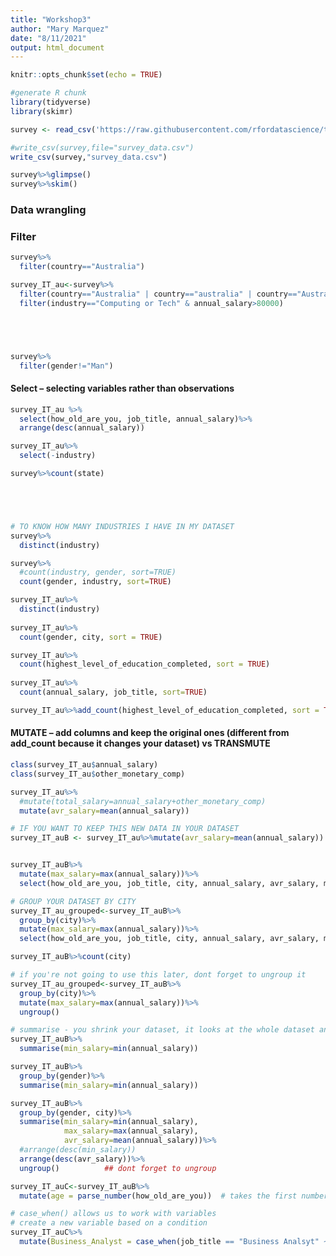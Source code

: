 ```yaml
---
title: "Workshop3"
author: "Mary Marquez"
date: "8/11/2021"
output: html_document
---
```


```r
knitr::opts_chunk$set(echo = TRUE)
```

```r
#generate R chunk
library(tidyverse)
library(skimr)

survey <- read_csv('https://raw.githubusercontent.com/rfordatascience/tidytuesday/master/data/2021/2021-05-18/survey.csv')

#write_csv(survey,file="survey_data.csv")
write_csv(survey,"survey_data.csv")

survey%>%glimpse()
survey%>%skim()

```

### Data wrangling

### Filter

```r
survey%>%
  filter(country=="Australia")

survey_IT_au<-survey%>%
  filter(country=="Australia" | country=="australia" | country=="Australi")%>%
  filter(industry=="Computing or Tech" & annual_salary>80000)





survey%>%
  filter(gender!="Man")
```

#### Select -- selecting variables rather than observations

```r
survey_IT_au %>%
  select(how_old_are_you, job_title, annual_salary)%>%
  arrange(desc(annual_salary))

survey_IT_au%>%
  select(-industry)

survey%>%count(state)





# TO KNOW HOW MANY INDUSTRIES I HAVE IN MY DATASET
survey%>%
  distinct(industry)

survey%>%
  #count(industry, gender, sort=TRUE)
  count(gender, industry, sort=TRUE)

survey_IT_au%>%
  distinct(industry)
  
survey_IT_au%>%  
  count(gender, city, sort = TRUE)

survey_IT_au%>%  
  count(highest_level_of_education_completed, sort = TRUE)
  
survey_IT_au%>%
  count(annual_salary, job_title, sort=TRUE)

survey_IT_au%>%add_count(highest_level_of_education_completed, sort = TRUE)
```






#### MUTATE -- add columns and keep the original ones (different from add_count because it changes your dataset) vs TRANSMUTE
```r

class(survey_IT_au$annual_salary)
class(survey_IT_au$other_monetary_comp)

survey_IT_au%>%
  #mutate(total_salary=annual_salary+other_monetary_comp)
  mutate(avr_salary=mean(annual_salary))

# IF YOU WANT TO KEEP THIS NEW DATA IN YOUR DATASET
survey_IT_auB <- survey_IT_au%>%mutate(avr_salary=mean(annual_salary))


survey_IT_auB%>%
  mutate(max_salary=max(annual_salary))%>%
  select(how_old_are_you, job_title, city, annual_salary, avr_salary, max_salary)

# GROUP YOUR DATASET BY CITY
survey_IT_au_grouped<-survey_IT_auB%>%
  group_by(city)%>%
  mutate(max_salary=max(annual_salary))%>%
  select(how_old_are_you, job_title, city, annual_salary, avr_salary, max_salary)

survey_IT_auB%>%count(city)

# if you're not going to use this later, dont forget to ungroup it
survey_IT_au_grouped<-survey_IT_auB%>%
  group_by(city)%>%
  mutate(max_salary=max(annual_salary))%>%
  ungroup()

# summarise - you shrink your dataset, it looks at the whole dataset and collapses it
survey_IT_auB%>%
  summarise(min_salary=min(annual_salary))

survey_IT_auB%>%
  group_by(gender)%>%
  summarise(min_salary=min(annual_salary))

survey_IT_auB%>%
  group_by(gender, city)%>%
  summarise(min_salary=min(annual_salary),
            max_salary=max(annual_salary),
            avr_salary=mean(annual_salary))%>%
  #arrange(desc(min_salary))
  arrange(desc(avr_salary))%>%
  ungroup()          ## dont forget to ungroup

survey_IT_auC<-survey_IT_auB%>%
  mutate(age = parse_number(how_old_are_you))  # takes the first number in a range

# case_when() allows us to work with variables
# create a new variable based on a condition
survey_IT_auC%>%
  mutate(Business_Analyst = case_when(job_title == "Business Analsyt" ~ "Yes", T ~ "No"))
```

